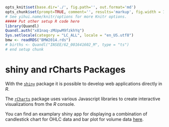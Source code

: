 ```r
opts_knit$set(base.dir='./', fig.path='', out.format='md')
opts_chunk$set(prompt=TRUE, comment='', results='markup', fig.width = 12, fig.height = 7, fig.align = "center")
# See yihui.name/knitr/options for more Knitr options.
##### Put other setup R code here
library(Quandl)
Quandl.auth("x81naq-zMUpwM9fzkhYq")
Sys.setlocale(category = "LC_ALL", locale = "en_US.utf8")
bmw <- readRDS("BMW2014.rds")
# births <- Quandl("INSEE/62_001641602_M", type = "ts")
# end setup chunk
```

# shiny and rCharts Packages

With the [`shiny`](http://shiny.rstudio.com/) package it is possible to develop web applications directly in *R*.

The [`rCharts`](http://rcharts.io/) package uses various Javascript libraries to create interactive visualizations from the *R* console.

You can find an examplary shiny app for displaying a combination of candlestick chart for OHLC data and bar plot for volume data 
[here](https://anre.shinyapps.io/shinyQuandl).